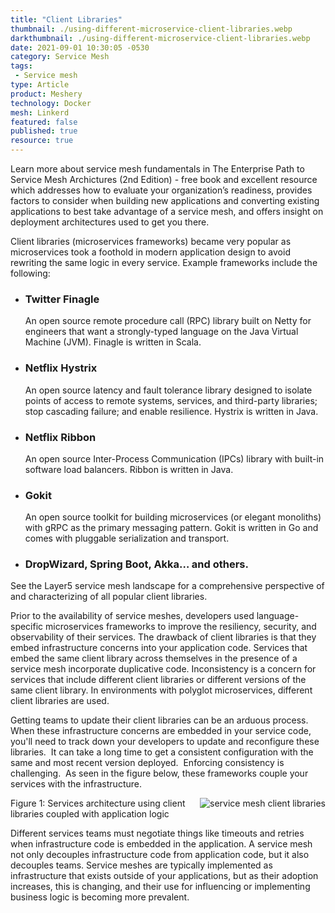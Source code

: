 ```yaml
---
title: "Client Libraries"
thumbnail: ./using-different-microservice-client-libraries.webp
darkthumbnail: ./using-different-microservice-client-libraries.webp
date: 2021-09-01 10:30:05 -0530
category: Service Mesh
tags:
 - Service mesh
type: Article
product: Meshery
technology: Docker
mesh: Linkerd
featured: false
published: true
resource: true
---
```





<ResourcesWrapper>
  <div className="intro">
    <p>Learn more about service mesh fundamentals in <Link className="blog" to="/learn/service-mesh-books/the-enterprise-path-to-service-mesh-architectures-2nd-edition">The Enterprise Path to Service Mesh Archictures (2nd Edition)</Link> -  free book and excellent resource which addresses how to evaluate your organization’s readiness, provides factors to consider when building new applications and converting existing applications to best take advantage of a service mesh, and offers insight on deployment architectures used to get you there.</p>
  </div>

  <p>
    Client libraries (microservices frameworks) became very popular as microservices took a foothold in modern application design to avoid rewriting the same logic in every service. Example frameworks include the following:
  </p>

  <ul>
  <li>
  <h3>Twitter Finagle </h3>
  <p>
  An open source remote procedure call (RPC) library built on Netty for engineers that want a strongly-typed language on the Java Virtual Machine (JVM). Finagle is written in Scala.
  </p>
  </li>

  <li>
  <h3>Netflix Hystrix</h3>
  <p>
  An open source latency and fault tolerance library designed to isolate points of access to remote systems, services, and third-party libraries; stop cascading failure; and enable resilience. Hystrix is written in Java.
  </p>
  </li>

  <li>
  <h3> Netflix Ribbon</h3>
  <p>
  An open source Inter-Process Communication (IPCs) library with built-in software load balancers. Ribbon is written in Java.
  </p>
  </li>  
  <li>
  <h3> Gokit</h3>
  <p>
  An open source toolkit for building microservices (or elegant monoliths) with gRPC as the primary messaging pattern. Gokit is written in Go and comes with pluggable serialization and transport.
  </p>
  </li>

  <li><h3>DropWizard, Spring Boot, Akka… and others.</h3></li>
  </ul>


  <div className="fact">
  <p>
    See the Layer5 <Link to="/landscape">service mesh landscape</Link> for a comprehensive perspective of and characterizing of all popular client libraries.
  </p>
  </div>

  <p>
  Prior to the availability of service meshes, developers used language-specific microservices frameworks to improve the resiliency, security, and observability of their services. The drawback of client libraries is that they embed infrastructure concerns into your application code. Services that embed the same client library across themselves in the presence of a service mesh incorporate duplicative code. Inconsistency is a concern for services that include different client libraries or different versions of the same client library. In environments with polyglot microservices, different client libraries are used.  
  </p>
  <p>
  Getting teams to update their client libraries can be an arduous process. When these infrastructure concerns are embedded in your service code, you'll need to track down your developers to update and reconfigure these libraries.  It can take a long time to get a consistent configuration with the same and most recent version deployed.  Enforcing consistency is challenging.  As seen in the figure below, these frameworks couple your services with the infrastructure.
  </p>
  <div className="center" >
  <img src={Library} align="right" alt="service mesh client libraries" />
  <p>Figure 1: Services architecture using client libraries coupled with application logic</p>

  </div>

  <p>
Different services teams must negotiate things like timeouts and retries when infrastructure code is embedded in the application. A service mesh not only decouples infrastructure code from application code, but it also decouples teams. Service meshes are typically implemented as infrastructure that exists outside of your applications, but as their adoption increases, this is changing, and their use for influencing or implementing business logic is becoming more prevalent.
  </p>

</ResourcesWrapper>
